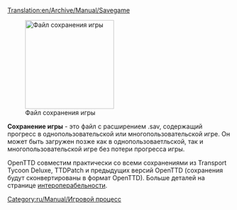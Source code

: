 [[Translation:en/Archive/Manual/Savegame]]

[[File:en/Archive/Manual/Savecode.png|200px|thumb|right|Файл сохранения игры]]

'''Сохранение игры''' - это файл с расширением .sav, содержащий прогресс в однопользовательской или многопользовательской игре.
Он может быть загружен позже как в однопользоваетльской, так и многопользовательской игре без потери прогресса игры.

OpenTTD совместим практически со всеми сохранениями из Transport Tycoon Deluxe, TTDPatch и предыдущих версий OpenTTD (сохранения будут сконвертированы в формат OpenTTD). Больше деталей на странице [[en/Manual/Interoperability|интероперабельности]].


[[Category:ru/Manual/Игровой процесс]]